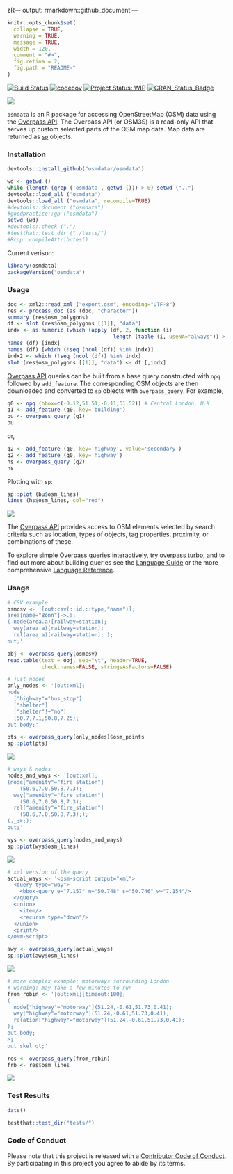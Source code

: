 zR---
output: rmarkdown::github_document
---

<!-- README.md is generated from README.Rmd. Please edit that file -->

```r
knitr::opts_chunk$set(
  collapse = TRUE,
  warning = TRUE,
  message = TRUE,
  width = 120,
  comment = "#>",
  fig.retina = 2,
  fig.path = "README-"
)
```


[![Build Status](https://travis-ci.org/osmdatar/osmdata.svg?branch=master)](https://travis-ci.org/osmdatar/osmdata) 
[![codecov](https://codecov.io/gh/osmdatar/osmdata/branch/master/graph/badge.svg)](https://codecov.io/gh/osmdatar/osmdata)
[![Project Status: WIP](http://www.repostatus.org/badges/0.1.0/wip.svg)](http://www.repostatus.org/#wip)
[![CRAN_Status_Badge](http://www.r-pkg.org/badges/version/osmdata)](http://cran.r-project.org/web/packages/osmdata) 

![](./fig/title.png)


`osmdata` is an R package for accessing OpenStreetMap (OSM) data using the
[Overpass API](http://wiki.openstreetmap.org/wiki/Overpass_API).  The Overpass
API (or OSM3S) is a read-only API that serves up custom selected
parts of the OSM map data. Map data are returned as
[`sp`](https://cran.r-project.org/package=sp) objects.


### Installation

```r
devtools::install_github("osmdatar/osmdata")
```

```r
wd <- getwd ()
while (length (grep ('osmdata', getwd ())) > 0) setwd ("..")
devtools::load_all ("osmdata")
devtools::load_all ("osmdata", recompile=TRUE)
#devtools::document ("osmdata")
#goodpractice::gp ("osmdata")
setwd (wd)
#devtools::check (".")
#testthat::test_dir ("./tests/")
#Rcpp::compileAttributes()
```

Current verison:

```r
library(osmdata)
packageVersion("osmdata")
```

### Usage

```r
doc <- xml2::read_xml ("export.osm", encoding="UTF-8")
res <- process_doc (as (doc, "character"))
summary (res$osm_polygons)
df <- slot (res$osm_polygons [[1]], "data")
indx <- as.numeric (which (apply (df, 2, function (i) 
                                  length (table (i, useNA="always")) > 1)))
names (df) [indx]
names (df) [which (!seq (ncol (df)) %in% indx)]
indx2 <- which (!seq (ncol (df)) %in% indx)
slot (res$osm_polygons [[1]], "data") <- df [,indx]
```

[Overpass API](http://wiki.openstreetmap.org/wiki/Overpass_API) queries can be
built from a base query constructed with `opq` followed by `add_feature`. The
corresponding OSM objects are then downloaded and converted to `sp` objects with
`overpass_query`. For example,

```r
q0 <- opq (bbox=c(-0.12,51.51,-0.11,51.52)) # Central London, U.K.
q1 <- add_feature (q0, key='building')
bu <- overpass_query (q1)
bu
```

or,

```r
q2 <- add_feature (q0, key='highway', value='secondary')
q2 <- add_feature (q0, key='highway')
hs <- overpass_query (q2)
hs
```

Plotting with `sp`:
```r
sp::plot (bu$osm_lines)
lines (hs$osm_lines, col="red")
```
![](./fig/README-plot1.png)

The [Overpass API](http://wiki.openstreetmap.org/wiki/Overpass_API) provides
access to OSM elements selected by search criteria such as location, types of
objects, tag properties, proximity, or combinations of these.

To explore simple Overpass queries interactively, try 
[overpass turbo](http://overpass-turbo.eu/), and to find out more about building
queries see the 
[Language Guide](http://wiki.openstreetmap.org/wiki/Overpass_API/Language_Guide)
or the more comprehensive
[Language Reference](http://wiki.openstreetmap.org/wiki/Overpass_API/Overpass_QL).

<!--
The following functions are implemented:

- `add_feature`:	Add a feature to an Overpass query
- `available_features`:	List recognized features in OSM Overpass
- `available_tags`:	List tags associated with a feature
- `bbox_to_string`:	Convert a named matrix or a named vector (or an unnamed vector) return a string
- `opq`:	Begin building an Overpass query
- `overpass_query`:	Issue OSM Overpass Query
- `overpass_status`:	Retrieve status of the Overpass API
- `read_osm`:	Read an XML OSM Overpass response from path
-->


### Usage

```r
# CSV example
osmcsv <- '[out:csv(::id,::type,"name")];
area[name="Bonn"]->.a;
( node(area.a)[railway=station];
  way(area.a)[railway=station];
  rel(area.a)[railway=station]; );
out;'

obj <- overpass_query(osmcsv)
read.table(text = obj, sep="\t", header=TRUE, 
           check.names=FALSE, stringsAsFactors=FALSE)

```

```r
# just nodes
only_nodes <- '[out:xml];
node
  ["highway"="bus_stop"]
  ["shelter"]
  ["shelter"!~"no"]
  (50.7,7.1,50.8,7.25);
out body;'

pts <- overpass_query(only_nodes)$osm_points
sp::plot(pts)
```
![](./fig/README-only_nodes.png)

```r
# ways & nodes
nodes_and_ways <- '[out:xml];
(node["amenity"="fire_station"]
    (50.6,7.0,50.8,7.3);
  way["amenity"="fire_station"]
    (50.6,7.0,50.8,7.3);
  rel["amenity"="fire_station"]
    (50.6,7.0,50.8,7.3););
(._;>;);
out;'

wys <- overpass_query(nodes_and_ways)
sp::plot(wys$osm_lines)
```
![](./fig/README-nodes_and_ways.png)

```r
# xml version of the query
actual_ways <- '<osm-script output="xml">
  <query type="way">
    <bbox-query e="7.157" n="50.748" s="50.746" w="7.154"/>
  </query>
  <union>
    <item/>
    <recurse type="down"/>
  </union>
  <print/>
</osm-script>'

awy <- overpass_query(actual_ways)
sp::plot(awy$osm_lines)
```
![](./fig/README-actual_ways.png)

```r
# more complex example: motorways surrounding London
# warning: may take a few minutes to run
from_robin <- '[out:xml][timeout:100];
(
  node["highway"="motorway"](51.24,-0.61,51.73,0.41);
  way["highway"="motorway"](51.24,-0.61,51.73,0.41);
  relation["highway"="motorway"](51.24,-0.61,51.73,0.41);
);
out body;
>;
out skel qt;'

res <- overpass_query(from_robin)
frb <- res$osm_lines
```
![](./fig/README-london-motorways.png)


### Test Results

```r
date()

testthat::test_dir("tests/")
```

### Code of Conduct

Please note that this project is released with a [Contributor Code of Conduct](CONDUCT.md). 
By participating in this project you agree to abide by its terms.

